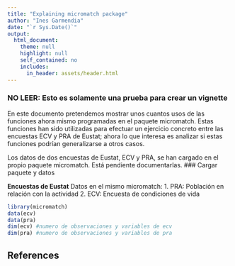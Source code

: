 ```yaml
---
title: "Explaining micromatch package"
author: "Ines Garmendia"
date: "`r Sys.Date()`"
output:
  html_document:
    theme: null
    highlight: null
    self_contained: no
    includes:
      in_header: assets/header.html
---
```


<!--
%\VignetteEngine{knitr::rmarkdown}
%\VignetteIndexEntry{Explaining micromatch package}
-->

### NO LEER: Esto es solamente una prueba para crear un vignette

En este documento pretendemos mostrar unos cuantos usos de las funciones ahora mismo programadas en el paquete micromatch. Estas funciones han sido utilizadas para efectuar un ejercicio concreto entre las encuestas ECV y PRA de Eustat; ahora lo que interesa es analizar si estas funciones podrían generalizarse a otros casos.

Los datos de dos encuestas de Eustat, ECV y PRA, se han cargado en el propio paquete micromatch. Está pendiente documentarlas.
### Cargar paquete y datos

**Encuestas de Eustat**
Datos en el mismo micromatch:
1. PRA: Población en relación con la actividad
2. ECV: Encuesta de condiciones de vida
```r
library(micromatch)
data(ecv)
data(pra)
dim(ecv) #numero de observaciones y variables de ecv
dim(pra) #numero de observaciones y variables de pra
```

## References